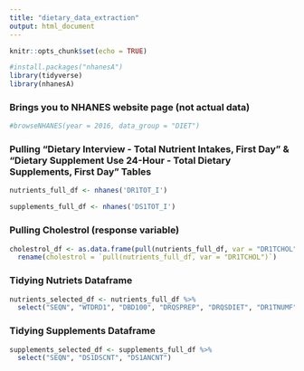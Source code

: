 ```yaml
---
title: "dietary_data_extraction"
output: html_document
---
```


```r
knitr::opts_chunk$set(echo = TRUE)

#install.packages("nhanesA")
library(tidyverse)
library(nhanesA)
```

### Brings you to NHANES website page (not actual data)

```r
#browseNHANES(year = 2016, data_group = "DIET")
```

### Pulling "Dietary Interview - Total Nutrient Intakes, First Day" & "Dietary Supplement Use 24-Hour - Total Dietary Supplements, First Day" Tables

```r
nutrients_full_df <- nhanes('DR1TOT_I')

supplements_full_df <- nhanes('DS1TOT_I')
```

### Pulling Cholestrol (response variable)

```r
cholestrol_df <- as.data.frame(pull(nutrients_full_df, var = "DR1TCHOL")) %>% 
  rename(cholestrol = `pull(nutrients_full_df, var = "DR1TCHOL")`)
```

### Tidying Nutriets Dataframe

```r
nutrients_selected_df <- nutrients_full_df %>% 
  select("SEQN", "WTDRD1", "DBD100", "DRQSPREP", "DRQSDIET", "DR1TNUMF", "DR1TKCAL", "DR1TPROT", "DR1TCARB", "DR1TSUGR", "DR1TFIBE", "DR1TTFAT", "DR1TCAFF", "DR1TALCO", "DR1.300", "DR1.320Z", "DR1.320Z", "DRD340", "DRD360")
```

### Tidying Supplements Dataframe

```r
supplements_selected_df <- supplements_full_df %>% 
  select("SEQN", "DS1DSCNT", "DS1ANCNT")
```

